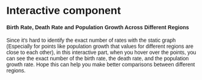 # Interactive component
```{=html}
<html lang="en">
  <head>
    <meta charset="utf-8">
    <title>Interactive</title>
    <script src="https://d3js.org/d3.v7.js">  </script>
    <style>
      * {
        font-family: sans-serif;
      }
      text {
        font-size: 10px;
      }
      div.tooltip {
        fill = blue;
      }
      circle:hover {
        fill: #ffb900;
      }
    </style>
      <div>
      <h4>  Birth Rate, Death Rate and Population Growth Across Different Regions</h4>
      <p> Since it's hard to identify the exact number of rates with the static graph (Especially for points like population growth that values for different regions are close to each other), in this interactive part, when you hover over the points, you can see the exact number of the birth rate, the death rate, and the population growth rate. Hope this can help you make better comparisons between different regions.</p>
    </div>
    
    <div id="plot"></div>
    
  </head>
  <body>
    
    <script type="text/javascript">
    
    //Set weight and height
        var w = 850;
        var h = 500;
        var margin = {top: 25, right: 100, bottom: 50, left: 170};
        var innerHeight = h - margin.top - margin.bottom;
        var innerWidth = w - margin.left - margin.right;
    
      // create SVG element
        var svg = d3.select("div#plot")
          .append("svg")
          .attr("width", w)
          .attr("height", h)
    
        // create background rectangle
       svg.append("rect")
          .attr("width", w)
          .attr("height", h)
          .attr("fill", "#e1e1e1");
    
        // create plot group  
        svg.append("g")
          .attr("id", "plot")
          .attr("transform", `translate (${margin.left}, ${margin.top})`);
    
    
        //Dataset
        var data = [
          {"country_name":"Least developed countries",
          "rbirth": 45.662,
          "rdeath": 18.008,
          "gpop": 2.533
        },
          {"country_name":"OECD members",
          "rbirth": 17.489,
          "rdeath": 9.006,
          "gpop": 0.938
        },
          {"country_name":"Low income",
          "rbirth": 46.272,
          "rdeath": 18.096,
          "gpop": 2.515
        },
          {"country_name":"Lower middle income",
          "rbirth": 37.326,
          "rdeath": 12.917,
          "gpop": 2.463
        },
          {"country_name":"Middle income",
          "rbirth": 29.551,
          "rdeath": 10.101,
          "gpop": 1.967
        },
          {"country_name":"Upper middle income",
          "rbirth": 22.060,
          "rdeath": 7.388,
          "gpop": 1.496
        },
          {"country_name":"High income",
          "rbirth": 15.603,
          "rdeath": 9.034,
          "gpop": 0.821
        }
        ]
      
    
        // ADD: create scales
        var xScale = d3.scaleLinear()
          .domain([0, 50])
          .range([0, innerWidth-100]);

        var yScale = d3.scaleBand()
          .domain(["Least developed countries", "Low income", "Lower middle income", "Middle income", "Upper middle income", "OECD members", "High income"])
          .range([0, innerHeight]);
      
        var xAxis = d3.axisBottom().scale(xScale);

        var yAxis = d3.axisLeft().scale(yScale);
    
        svg.append("g")
          .attr("class", "xAxis")
          .attr("transform", `translate (${margin.left}, ${h - margin.bottom})`).call(xAxis);
    
        svg.append("g")
          .attr("class", "yAxis")
          .attr("transform", `translate (${margin.left}, ${margin.top})`)
          .call(yAxis);


        // ADD: create plot group 
        var plot = svg.append("g")
          .attr("id", "plot")
          .attr("transform", `translate (${margin.left}, ${yScale.bandwidth()/2 + margin.top})`)
          .selectAll("circle", "line");
      
    
        // ADD: create grid lines
        plot.data(data)
          .enter()
          .append("line")
          .attr("x1", d => 0)
          .attr("y1", d => yScale(d.country_name))
          .attr("x2", d => innerWidth - 100)
          .attr("y2", d => yScale(d.country_name))
          .attr("stroke", "grey")
          .attr("stroke-width", 0.5);
    
        // ADD: create circles
        plot.data(data)
          .enter()
          .append("circle")
          .attr("cx", d => xScale(d.rbirth))
          .attr("cy", d => yScale(d.country_name) )
          .attr("r", 4.5)
          .attr("fill", "#b7410e")
          .on("mouseover", function(event, d) {
            var xcoord = +d3.select(event.currentTarget).attr("cx") + 2
            var ycoord = +d3.select(event.currentTarget).attr("cy") - 2
            svg.select("g#plot")
              .append("text")
              .attr("id", "tooltip")
              .attr("x", xcoord)
              .attr("y", ycoord)
              .text(d.rbirth);
                 })
          .on("mouseout", function() {
              d3.select("#tooltip").remove();
                 }
                 );

        plot.data(data)
          .enter()
          .append("circle")
          .attr("cx", d => xScale(d.rdeath))
          .attr("cy", d => yScale(d.country_name) )
          .attr("r", 4.5)
          .attr("fill", "#445597")
          .on("mouseover", function(event, d) {
            var xcoord = +d3.select(event.currentTarget).attr("cx") + 2
            var ycoord = +d3.select(event.currentTarget).attr("cy") - 2
            svg.select("g#plot")
              .append("text")
              .attr("id", "tooltip")
              .attr("x", xcoord)
              .attr("y", ycoord)
              .text(d.rdeath);
                 })
          .on("mouseout", function() {
              d3.select("#tooltip").remove();
                 }
                 );
        
        plot.data(data)
          .enter()
          .append("circle")
          .attr("cx", d => xScale(d.gpop))
          .attr("cy", d => yScale(d.country_name) )
          .attr("r", 4.5)
          .attr("fill", "#25b5af")
          .on("mouseover", function(event, d) {
            var xcoord = +d3.select(event.currentTarget).attr("cx") + 2
            var ycoord = +d3.select(event.currentTarget).attr("cy") - 2
            svg.select("g#plot")
              .append("text")
              .attr("id", "tooltip")
              .attr("x", xcoord)
              .attr("y", ycoord)
              .text(d.gpop);
                 })
          .on("mouseout", function() {
              d3.select("#tooltip").remove();
                 }
                 );
        
        // ADD: Legend
        svg.append("circle").attr("cx",innerWidth + 90).attr("cy",100).attr("r", 5).style("fill", "#b7410e")
        svg.append("circle").attr("cx",innerWidth + 90).attr("cy",150).attr("r", 5).style("fill", "#445597")
        svg.append("circle").attr("cx",innerWidth + 90).attr("cy",200).attr("r", 5).style("fill", "#25b5af")
        
        svg.append("text").attr("x", innerWidth + 100).attr("y", 100).text("Birth Rate").style("font-size", "12px").attr("alignment-baseline","middle")
        svg.append("text").attr("x", innerWidth + 90).attr("y", 115).text("(per 1,000 people)").style("font-size", "12px").attr("alignment-baseline","middle")
        
        svg.append("text").attr("x", innerWidth + 100).attr("y", 150).text("Death Rate").style("font-size", "12px").attr("alignment-baseline","middle")
        svg.append("text").attr("x", innerWidth + 90).attr("y", 165).text("(per 1,000 people)").style("font-size", "12px").attr("alignment-baseline","middle")
        
        svg.append("text").attr("x", innerWidth + 100).attr("y", 200).text("Population").style("font-size", "12px").attr("alignment-baseline","middle")
        svg.append("text").attr("x", innerWidth + 100).attr("y", 215).text("Growth (%)").style("font-size", "12px").attr("alignment-baseline","middle")
             
          
        </script>
    </body>
</html>

```